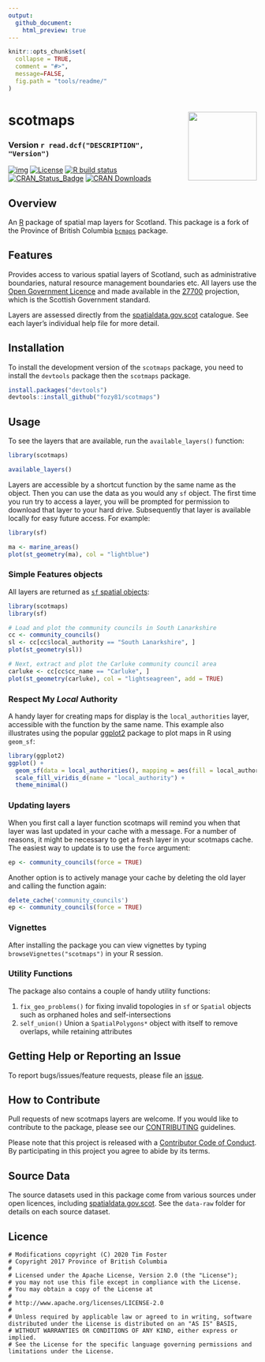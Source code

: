 ```yaml
---
output:
  github_document:
    html_preview: true
---
```

<!-- README.md is generated from README.Rmd. Please edit that file and re-knit-->

```r
knitr::opts_chunk$set(
  collapse = TRUE,
  comment = "#>",
  message=FALSE,
  fig.path = "tools/readme/"
)
```

# scotmaps <img src="tools/readme/scotmaps-sticker.png" height="139" align="right"/>

### Version `r read.dcf("DESCRIPTION", "Version")`

<!-- badges: start -->
[![img](https://img.shields.io/badge/Lifecycle-Experimental-339999)](https://github.com/bcgov/repomountie/blob/8b2ebdc9756819625a56f7a426c29f99b777ab1d/doc/state-badges.md)
[![License](https://img.shields.io/badge/License-Apache%202.0-blue.svg)](https://opensource.org/licenses/Apache-2.0)
[![R build status](https://github.com/fozy81/scotmaps/workflows/R-CMD-check/badge.svg)](https://github.com/fozy81/scotmaps/actions)
[![CRAN\_Status\_Badge](https://www.r-pkg.org/badges/version/scotmaps)](https://cran.r-project.org/package=scotmaps)
[![CRAN
Downloads](https://cranlogs.r-pkg.org/badges/scotmaps?color=brightgreen)](https://CRAN.R-project.org/package=scotmaps)
<!-- badges: end -->


## Overview

An [R](http://r-project.org) package of spatial map layers for Scotland. This
package is a fork of the Province of British Columbia
[`bcmaps`](https://github.com/bcgov/bcmaps) package.

## Features

Provides access to various spatial layers of Scotland, such as administrative
boundaries, natural resource management boundaries etc. All layers use
the [Open Government Licence](http://www.nationalarchives.gov.uk/doc/open-government-licence/version/3/) and made available in the [27700](https://spatialreference.org/ref/epsg/27700) projection, which is the
Scottish Government standard.

Layers are assessed directly from the
[spatialdata.gov.scot](https://www.spatialdata.gov.scot/) catalogue. See each
layer's individual help file for more detail.

## Installation

To install the development version of the `scotmaps` package, you need to install the `devtools` package then the `scotmaps` package.

```r
install.packages("devtools")
devtools::install_github("fozy81/scotmaps")
```

## Usage

To see the layers that are available, run the `available_layers()` function:
```r
library(scotmaps)
```

```r
available_layers()
```

Layers are accessible by a shortcut function by the same name as the object. 
Then you can use the data as you would any `sf` object. The first time
you run try to access a layer, you will be prompted for permission to download that layer
to your hard drive. Subsequently that layer is available locally for easy future access. For example:

```r
library(sf)

ma <- marine_areas()
plot(st_geometry(ma), col = "lightblue")
```

### Simple Features objects

All layers are returned as [`sf` spatial objects](https://cran.r-project.org/package=sf):

```r
library(scotmaps)
library(sf)

# Load and plot the community councils in South Lanarkshire
cc <- community_councils()
sl <- cc[cc$local_authority == "South Lanarkshire", ]
plot(st_geometry(sl))

# Next, extract and plot the Carluke community council area
carluke <- cc[cc$cc_name == "Carluke", ]
plot(st_geometry(carluke), col = "lightseagreen", add = TRUE)
```

### Respect My *Local* Authority

A handy layer for creating maps for display is the `local_authorities` layer, accessible with the function by the same name. This example also illustrates using the popular [ggplot2](https://ggplot2.tidyverse.org/) package to plot maps in R using `geom_sf`:

```r
library(ggplot2)
ggplot() + 
  geom_sf(data = local_authorities(), mapping = aes(fill = local_authority)) + 
  scale_fill_viridis_d(name = "local_authority") +
  theme_minimal()
```

### Updating layers

When you first call a layer function scotmaps will remind you when that layer was last updated in your cache with a message. For a number of reasons, it might be necessary to get a fresh layer in your scotmaps cache. The easiest way to update is to use the `force` argument:
```r
ep <- community_councils(force = TRUE)
```

Another option is to actively manage your cache by deleting the old layer and calling the function again:
```r
delete_cache('community_councils')
ep <- community_councils(force = TRUE)
```

### Vignettes

After installing the package you can view vignettes by typing `browseVignettes("scotmaps")` in your R session.

### Utility Functions

The package also contains a couple of handy utility functions:

1. `fix_geo_problems()` for fixing invalid topologies in `sf` or `Spatial` objects 
such as orphaned holes and self-intersections
2. `self_union()` Union a `SpatialPolygons*` object with itself to remove overlaps, while retaining attributes

## Getting Help or Reporting an Issue

To report bugs/issues/feature requests, please file an [issue](https://github.com/fozy81/scotmaps/issues/).

## How to Contribute

Pull requests of new scotmaps layers are welcome.
If you would like to contribute to the package, please see our 
[CONTRIBUTING](https://github.com/fozy81/scotmaps/blob/master/CONTRIBUTING.md) guidelines.

Please note that this project is released with a [Contributor Code of Conduct](https://github.com/fozy81/scotmaps/blob/master/CODE_OF_CONDUCT.md). By participating in this project you agree to abide by its terms.

## Source Data
The source datasets used in this package come from various sources under open licences, including [spatialdata.gov.scot](https://www.spatialdata.gov.scot/). See the `data-raw` folder for details on each source dataset.

## Licence

    # Modifications copyright (C) 2020 Tim Foster
    # Copyright 2017 Province of British Columbia
    # 
    # Licensed under the Apache License, Version 2.0 (the "License");
    # you may not use this file except in compliance with the License.
    # You may obtain a copy of the License at
    # 
    # http://www.apache.org/licenses/LICENSE-2.0
    # 
    # Unless required by applicable law or agreed to in writing, software distributed under the License is distributed on an "AS IS" BASIS,
    # WITHOUT WARRANTIES OR CONDITIONS OF ANY KIND, either express or implied.
    # See the License for the specific language governing permissions and limitations under the License.
